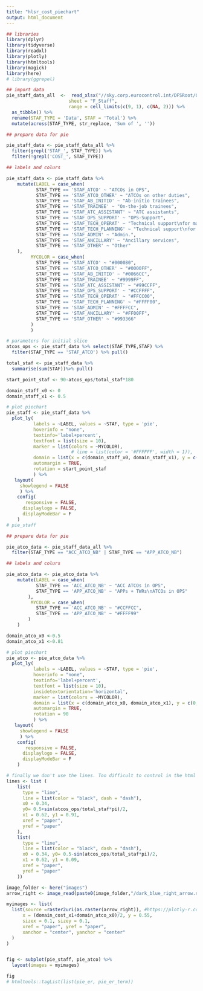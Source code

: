 ```yaml
---
title: "hlsr_cost_piechart"
output: html_document
---
```


```r
## libraries
library(dplyr)
library(tidyverse)
library(readxl)
library(plotly)
library(htmltools)
library(magick)
library(here)
# library(ggrepel)
```

```r
## import data
pie_staff_data_all  <-  read_xlsx("//sky.corp.eurocontrol.int/DFSRoot/Groups/HQ/dgof-pru/Project/ACE/Data for ACE landing page and digital reports/hlsr2021_data.xlsx",
                       sheet = "F_Staff",
                       range = cell_limits(c(9, 1), c(NA, 2))) %>%
  as_tibble() %>% 
  rename(STAF_TYPE = 'Data', STAF = 'Total') %>% 
  mutate(across(STAF_TYPE, str_replace, 'Sum of ', ''))

## prepare data for pie

pie_staff_data <- pie_staff_data_all %>% 
  filter(grepl('STAF_', STAF_TYPE)) %>% 
  filter(!grepl('COST_', STAF_TYPE))

## labels and colurs

pie_staff_data <- pie_staff_data %>% 
    mutate(LABEL = case_when(
           STAF_TYPE == 'STAF_ATCO' ~ "ATCOs in OPS",
           STAF_TYPE == 'STAF_ATCO_OTHER' ~ "ATCOs on other duties",
           STAF_TYPE == 'STAF_AB_INITIO' ~ "Ab-initio trainees",
           STAF_TYPE == 'STAF_TRAINEE' ~ "On-the-job trainees",
           STAF_TYPE == 'STAF_ATC_ASSISTANT' ~ "ATC assistants",
           STAF_TYPE == 'STAF_OPS_SUPPORT' ~ "OPS-Support",
           STAF_TYPE == 'STAF_TECH_OPERAT' ~ "Technical support\nfor maintenance",
           STAF_TYPE == 'STAF_TECH_PLANNING' ~ "Technical support\nfor planning & development",
           STAF_TYPE == 'STAF_ADMIN' ~ "Admin.",
           STAF_TYPE == 'STAF_ANCILLARY' ~ "Ancillary services",
           STAF_TYPE == 'STAF_OTHER' ~ "Other"
    ),
         MYCOLOR = case_when(
           STAF_TYPE == 'STAF_ATCO' ~ "#000080",
           STAF_TYPE == 'STAF_ATCO_OTHER' ~ "#0000FF",
           STAF_TYPE == 'STAF_AB_INITIO' ~ "#0066CC",
           STAF_TYPE == 'STAF_TRAINEE' ~ "#9999FF",
           STAF_TYPE == 'STAF_ATC_ASSISTANT' ~ "#99CCFF",
           STAF_TYPE == 'STAF_OPS_SUPPORT' ~ "#CCFFFF",
           STAF_TYPE == 'STAF_TECH_OPERAT' ~ "#FFCC00",
           STAF_TYPE == 'STAF_TECH_PLANNING' ~ "#FFFF00",
           STAF_TYPE == 'STAF_ADMIN' ~ "#FFFFCC",
           STAF_TYPE == 'STAF_ANCILLARY' ~ "#FF00FF",
           STAF_TYPE == 'STAF_OTHER' ~ "#993366"
         )
         )

# parameters for initial slice
atcos_ops <- pie_staff_data %>% select(STAF_TYPE,STAF) %>% 
  filter(STAF_TYPE == 'STAF_ATCO') %>% pull() 

total_staf <- pie_staff_data %>%
  summarise(sum(STAF))%>% pull()

start_point_staf <- 90-atcos_ops/total_staf*180

domain_staff_x0 <- 0
domain_staff_x1 <- 0.5

# plot piechart
pie_staff <- pie_staff_data %>% 
  plot_ly(
          labels = ~LABEL, values = ~STAF, type = 'pie',
          hoverinfo = "none",
          textinfo='label+percent',
          textfont = list(size = 10),
          marker = list(colors = ~MYCOLOR),
                        # line = list(color = '#FFFFFF', width = 1)),
          domain = list(x = c(domain_staff_x0, domain_staff_x1), y = c(0, 1)),  #domain controls the position in the subplot
          automargin = TRUE,
          rotation = start_point_staf
          ) %>% 
   layout(
     showlegend = FALSE
     ) %>% 
    config(
       responsive = FALSE,
      displaylogo = FALSE,
      displayModeBar = F
    )
# pie_staff
```

```r
## prepare data for pie

pie_atco_data <- pie_staff_data_all %>% 
  filter(STAF_TYPE == "ACC_ATCO_NB" | STAF_TYPE == "APP_ATCO_NB")

## labels and colurs

pie_atco_data <- pie_atco_data %>% 
    mutate(LABEL = case_when(
           STAF_TYPE == 'ACC_ATCO_NB' ~ "ACC ATCOs in OPS",
           STAF_TYPE == 'APP_ATCO_NB' ~ "APPs + TWRs\nATCOs in OPS"
        ),
         MYCOLOR = case_when(
           STAF_TYPE == 'ACC_ATCO_NB' ~ "#CCFFCC",
           STAF_TYPE == 'APP_ATCO_NB' ~ "#FFFF99"
        )
    )

domain_atco_x0 <-0.5
domain_atco_x1 <-0.81

# plot piechart
pie_atco <- pie_atco_data %>% 
  plot_ly(
          labels = ~LABEL, values = ~STAF, type = 'pie',
          hoverinfo = "none",
          textinfo='label+percent',
          textfont = list(size = 10),
          insidetextorientation='horizontal',
          marker = list(colors = ~MYCOLOR),
          domain = list(x = c(domain_atco_x0, domain_atco_x1), y = c(0, 1)),
          automargin = TRUE,
          rotation = 90
          ) %>% 
   layout(
     showlegend = FALSE
     ) %>% 
    config(
       responsive = FALSE,
      displaylogo = FALSE,
      displayModeBar = F
    )
```


```r

# finally we don't use the lines. Too difficult to control in the html page
lines <- list (
    list(
      type = "line",
      line = list(color = "black", dash = "dash"),
      x0 = 0.34, 
      y0= 0.5+sin(atcos_ops/total_staf*pi)/2,
      x1 = 0.62, y1 = 0.91,
      xref = "paper",
      yref = "paper"
    ),
    list(
      type = "line",
      line = list(color = "black", dash = "dash"),
      x0 = 0.34, y0= 0.5-sin(atcos_ops/total_staf*pi)/2,
      x1 = 0.62, y1 = 0.09,
      xref = "paper",
      yref = "paper"
    ))

image_folder <- here("images")
arrow_right <- image_read(paste0(image_folder,"/dark_blue_right_arrow.svg"))

myimages <- list(
  list(source =raster2uri(as.raster(arrow_right)), #https://plotly-r.com/embedding-images.html
      x = (domain_cost_x1+domain_atco_x0)/2, y = 0.55, 
      sizex = 0.1, sizey = 0.1,
      xref = "paper", yref = "paper", 
      xanchor = "center", yanchor = "center"
  )  
)


fig <- subplot(pie_staff, pie_atco) %>% 
  layout(images = myimages)

fig
# htmltools::tagList(list(pie_er, pie_er_term))
```